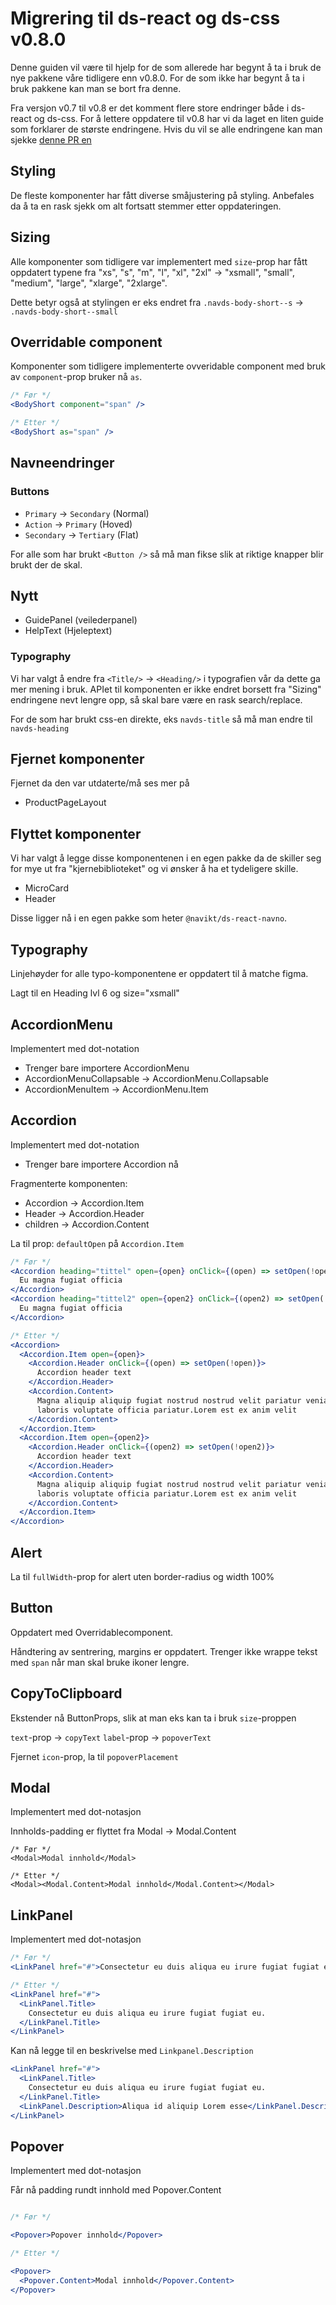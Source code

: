 
<Meta title="ds-react/Migration" />

# Migrering til ds-react og ds-css v0.8.0

Denne guiden vil være til hjelp for de som allerede har begynt å ta i bruk de nye pakkene våre tidligere enn v0.8.0.
For de som ikke har begynt å ta i bruk pakkene kan man se bort fra denne.

Fra versjon v0.7 til v0.8 er det komment flere store endringer både i ds-react og ds-css. For å lettere
oppdatere til v0.8 har vi da laget en liten guide som forklarer de største endringene. Hvis du vil se alle endringene
kan man sjekke [denne PR en ](https://github.com/navikt/nav-frontend-moduler/pull/1213)

## Styling

De fleste komponenter har fått diverse småjustering på styling. Anbefales da å ta en rask sjekk om alt fortsatt stemmer
etter oppdateringen.

## Sizing

Alle komponenter som tidligere var implementert med `size`-prop har fått oppdatert
typene fra "xs", "s", "m", "l", "xl", "2xl" -> "xsmall", "small", "medium", "large", "xlarge", "2xlarge".

Dette betyr også at stylingen er eks endret fra `.navds-body-short--s` -> `.navds-body-short--small`

## Overridable component

Komponenter som tidligere implementerte ovveridable component med bruk av `component`-prop bruker nå `as`.

```jsx
/* Før */
<BodyShort component="span" />

/* Etter */
<BodyShort as="span" />
```

## Navneendringer

### Buttons

- `Primary` -> `Secondary` (Normal)
- `Action` -> `Primary` (Hoved)
- `Secondary` -> `Tertiary` (Flat)

For alle som har brukt `<Button />` så må man fikse slik at riktige knapper blir brukt der de skal.

## Nytt

- GuidePanel (veilederpanel)
- HelpText (Hjeleptext)

### Typography

Vi har valgt å endre fra `<Title/>` -> `<Heading/>` i typografien vår da dette ga mer mening i bruk.
APIet til komponenten er ikke endret borsett fra "Sizing" endringene nevt lengre opp, så skal bare være en rask search/replace.

For de som har brukt css-en direkte, eks `navds-title` så må man endre til `navds-heading`

## Fjernet komponenter

Fjernet da den var utdaterte/må ses mer på

- ProductPageLayout

## Flyttet komponenter

Vi har valgt å legge disse komponentenen i en egen pakke da de skiller seg for mye ut fra "kjernebiblioteket"
og vi ønsker å ha et tydeligere skille.

- MicroCard
- Header

Disse ligger nå i en egen pakke som heter `@navikt/ds-react-navno`.

## Typography

Linjehøyder for alle typo-komponentene er oppdatert til å matche figma.

Lagt til en Heading lvl 6 og size="xsmall"

## AccordionMenu

Implementert med dot-notation

- Trenger bare importere AccordionMenu
- AccordionMenuCollapsable -> AccordionMenu.Collapsable
- AccordionMenuItem -> AccordionMenu.Item

## Accordion

Implementert med dot-notation

- Trenger bare importere Accordion nå

Fragmenterte komponenten:

- Accordion -> Accordion.Item
- Header -> Accordion.Header
- children -> Accordion.Content

La til prop: `defaultOpen` på `Accordion.Item`

```jsx
/* Før */
<Accordion heading="tittel" open={open} onClick={(open) => setOpen(!open)}>
  Eu magna fugiat officia
</Accordion>
<Accordion heading="tittel2" open={open2} onClick={(open2) => setOpen(!open2)}>
  Eu magna fugiat officia
</Accordion>

/* Etter */
<Accordion>
  <Accordion.Item open={open}>
    <Accordion.Header onClick={(open) => setOpen(!open)}>
      Accordion header text
    </Accordion.Header>
    <Accordion.Content>
      Magna aliquip aliquip fugiat nostrud nostrud velit pariatur veniam officia
      laboris voluptate officia pariatur.Lorem est ex anim velit
    </Accordion.Content>
  </Accordion.Item>
  <Accordion.Item open={open2}>
    <Accordion.Header onClick={(open2) => setOpen(!open2)}>
      Accordion header text
    </Accordion.Header>
    <Accordion.Content>
      Magna aliquip aliquip fugiat nostrud nostrud velit pariatur veniam officia
      laboris voluptate officia pariatur.Lorem est ex anim velit
    </Accordion.Content>
  </Accordion.Item>
</Accordion>
```

## Alert

La til `fullWidth`-prop for alert uten border-radius og width 100%

## Button

Oppdatert med Overridablecomponent.

Håndtering av sentrering, margins er oppdatert. Trenger ikke wrappe tekst med `span` når man skal bruke ikoner lengre.

## CopyToClipboard

Ekstender nå ButtonProps, slik at man eks kan ta i bruk `size`-proppen

`text`-prop -> `copyText`
`label`-prop -> `popoverText`

Fjernet `icon`-prop, la til `popoverPlacement`

## Modal

Implementert med dot-notasjon

Innholds-padding er flyttet fra Modal -> Modal.Content

```
/* Før */
<Modal>Modal innhold</Modal>

/* Etter */
<Modal><Modal.Content>Modal innhold</Modal.Content></Modal>
```

## LinkPanel

Implementert med dot-notasjon

```jsx
/* Før */
<LinkPanel href="#">Consectetur eu duis aliqua eu irure fugiat fugiat eu.</LinkPanel>

/* Etter */
<LinkPanel href="#">
  <LinkPanel.Title>
    Consectetur eu duis aliqua eu irure fugiat fugiat eu.
  </LinkPanel.Title>
</LinkPanel>
```

Kan nå legge til en beskrivelse med `Linkpanel.Description`

```jsx
<LinkPanel href="#">
  <LinkPanel.Title>
    Consectetur eu duis aliqua eu irure fugiat fugiat eu.
  </LinkPanel.Title>
  <LinkPanel.Description>Aliqua id aliquip Lorem esse</LinkPanel.Description>
</LinkPanel>
```

## Popover

Implementert med dot-notasjon

Får nå padding rundt innhold med Popover.Content

```jsx

/* Før */

<Popover>Popover innhold</Popover>

/* Etter */

<Popover>
  <Popover.Content>Modal innhold</Popover.Content>
</Popover>
```
